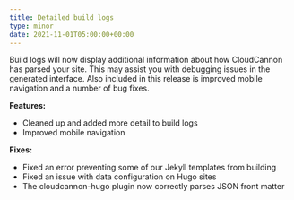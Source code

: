```yaml
---
title: Detailed build logs
type: minor
date: 2021-11-01T05:00:00+00:00
---
```

Build logs will now display additional information about how CloudCannon has parsed your site. This may assist you with debugging issues in the generated interface. Also included in this release is improved mobile navigation and a number of bug fixes.

**Features:**

* Cleaned up and added more detail to build logs
* Improved mobile navigation

**Fixes:**

* Fixed an error preventing some of our Jekyll templates from building
* Fixed an issue with data configuration on Hugo sites
* The cloudcannon-hugo plugin now correctly parses JSON front matter
